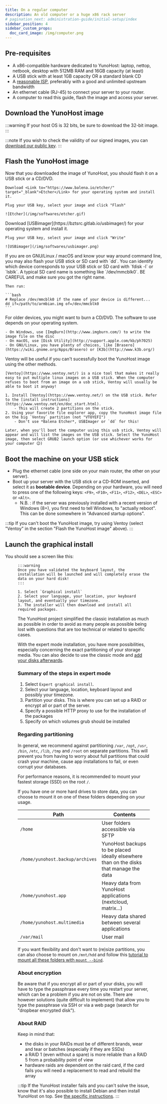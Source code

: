 ```yaml
---
title: On a regular computer
description: An old computer or a huge x86 rack server
# pagination_next: administration-guide/initial-setup/index
sidebar_position: 4
sidebar_custom_props:
  doc_card_image: /img/computer.png
---
```



## <FAIcon icon="fa-list-alt"/> Pre-requisites

- A x86-compatible hardware dedicated to YunoHost: laptop, nettop, netbook, desktop with 512MB RAM and 16GB capacity (at least)
- A USB stick with at least 1GB capacity OR a standard blank CD
- A [reasonable ISP](/install/providers/isp/), preferably with a good and unlimited upstream bandwidth
- An ethernet cable (RJ-45) to connect your server to your router.
- A computer to read this guide, flash the image and access your server.

## <FAIcon icon="fa-download" /> Download the YunoHost image

:::warning
If your host OS is 32 bits, be sure to download the 32-bit image.
:::

:::note
If you wish to check the validity of our signed images, you can [download our public key](https://forge.yunohost.org/keys/yunohost_bookworm.asc).
:::

<YunoHostImagesList hardware="regular"/>

## <FAIcon icon="fa-brands fa-usb"/> Flash the YunoHost image

Now that you downloaded the image of YunoHost, you should flash it on a USB stick or a CD/DVD.

<Tabs>
  <TabItem value="etcher" label="With Ether (recommended)">

    Download <Link to="https://www.balena.io/etcher/" target="_blank">Etcher</Link> for your operating system and install it.

    Plug your USB key, select your image and click "Flash"

    ![Etcher](/img/softwares/etcher.gif)
  </TabItem>
  <TabItem value="usbimager" label="With USBimager">
    Download [USBimager](https://bztsrc.gitlab.io/usbimager/) for your operating system and install it.

    Plug your USB key, select your image and click "Write"

    ![USBimager](/img/softwares/usbimager.png)
  </TabItem>
  <TabItem value="dd" label="With dd">
    If you are on GNU/Linux / macOS and know your way around command line, you may also flash your USB stick or SD card with `dd`. You can identify which device corresponds to your USB stick or SD card with `fdisk -l` or `lsblk`. A typical SD card name is something like `/dev/mmcblk0`. BE CAREFUL and make sure you got the right name.

    Then run:

    ```bash
    # Replace /dev/mmcblk0 if the name of your device is different...
    dd if=/path/to/armbian.img of=/dev/mmcblk0
    ```
  </TabItem>

  <TabItem value="cd_dvd" label="Burning a CD/DVD">
    For older devices, you might want to burn a CD/DVD. The software to use depends on your operating system.

    - On Windows, use [ImgBurn](http://www.imgburn.com/) to write the image file on the disc
    - On macOS, use [Disk Utility](http://support.apple.com/kb/ph7025)
    - On GNU/Linux, you have plenty of choices, like [Brasero](https://wiki.gnome.org/Apps/Brasero) or [K3b](http://www.k3b.org/)
  </TabItem>
  <TabItem value="ventoy" label="Using Ventoy">
    Ventoy will be useful if you can't sucessfully boot the YunoHost image using the other methods.

    [Ventoy](https://www.ventoy.net/) is a nice tool that makes it really easy to put multiple linux images on a USB stick. When the computer refuses to boot from an image on a usb stick, Ventoy will usually be able to boot it anyway!

    1. Install [Ventoy](https://www.ventoy.net/) on the USB stick. Refer to the [install instructions](https://www.ventoy.net/en/doc_start.html).
        - This will create 2 partitions on the stick.
    2. Using your favorite file explorer app, copy the YunoHost image file on the big `Ventoy` partition (not "VTOYEFI")
        - Don't use *Balena Etcher*, USBImager or `dd` for this!

    Later, when you'll boot the computer using this usb stick, Ventoy will appear and will list the images on the USB stick. Select the YunoHost image, then select GRUB2 launch option (or use whichever works for your computer 😉)
  </TabItem>
</Tabs>

## <FAIcon icon="fa-plug"/> Boot the machine on your USB stick

- Plug the ethernet cable (one side on your main router, the other on your server).
- Boot up your server with the USB stick or a CD-ROM inserted, and select it as **bootable device**. Depending on your hardware, you will need to press one of the following keys:
`<F9>`, `<F10>`, `<F11>`, `<F12>`, `<DEL>`, `<ESC>` or `<Alt>`.
  - N.B. : if the server was previously installed with a recent version of Windows (8+), you first need to tell Windows, to "actually reboot". This can be done somewhere in "Advanced startup options".

:::tip
If you can't boot the YunoHost image, try using Ventoy (select "Ventoy" in the section "Flash the YunoHost image" above).
:::

## <FAIcon icon="fa-rocket"/> Launch the graphical install

You should see a screen like this:

<Figure caption="Preview of the ISO menu" src="/img/softwares/virtualbox_3.png"/>

<Tabs>
  <TabItem value="classic" label="Classic installation on a whole disk">

    :::warning
    Once you have validated the keyboard layout, the installation will be launched and will completely erase the data on your hard disk!
    :::

    1. Select `Graphical install`
    2. Select your language, your location, your keyboard layout, and eventually your timezone.
    3. The installer will then download and install all required packages.

</TabItem>
<TabItem value="expert" label="Installation in expert mode">

The YunoHost project simplified the classic installation as much as possible in order to avoid as many people as possible being lost with questions that are too technical or related to specific cases.

With the expert mode installation, you have more possibilities, especially concerning the exact partitioning of your storage media. You can also decide to use the classic mode and [add your disks afterwards](/admin/tutorials/external_storage).

### Summary of the steps in expert mode

1. Select `Expert graphical install`.
2. Select your language, location, keyboard layout and possibly your timezone.
3. Partition your disks. This is where you can set up a RAID or encrypt all or part of the server.
4. Specify a possible HTTP proxy to use for the installation of the packages
5. Specify on which volumes grub should be installed

### Regarding partitioning

In general, we recommend against partitioning `/var`, `/opt`, `/usr`, `/bin`, `/etc`, `/lib`, `/tmp` and `/root` on separate partitions. This will prevent you from having to worry about full partitions that could crash your machine, cause app installations to fail, or even corrupt your databases.

For performance reasons, it is recommended to mount your fastest storage (SSD) on the root `/`.

If you have one or more hard drives to store data, you can choose to mount it on one of these folders depending on your usage.

| Path | Contents |
|--------|---|
| `/home` | User folders accessible via SFTP |
| `/home/yunohost.backup/archives` | YunoHost backups to be placed ideally elsewhere than on the disks that manage the data |
| `/home/yunohost.app` | Heavy data from YunoHost applications (nextcloud, matrix...) |
| `/home/yunohost.multimedia` | Heavy data shared between several applications |
| `/var/mail` | User mail |

If you want flexibility and don't want to (re)size partitions, you can also choose to mount on `/mnt/hdd` and follow this [tutorial to mount all these folders with `mount --bind`](/admin/tutorials/external_storage).

### About encryption

Be aware that if you encrypt all or part of your disks, you will have to type the passphrase every time you restart your server, which can be a problem if you are not on site. There are however solutions (quite difficult to implement) that allow you to type the passphrase via SSH or via a web page (search for "dropbear encrypted disk").

### About RAID

Keep in mind that:

- the disks in your RAIDs must be of different brands, wear and tear or batches (especially if they are SSDs)
- a RAID 1 (even without a spare) is more reliable than a RAID 5 from a probability point of view
- hardware raids are dependent on the raid card, if the card fails you will need a replacement to read and rebuild the array

</TabItem>
</Tabs>

:::tip
If the YunoHost installer fails and you can't solve the issue, know that it's also possible to install Debian and then install YunoHost on top. See [the specific instructions](/install/install_on/on_top_of_debian).
:::
